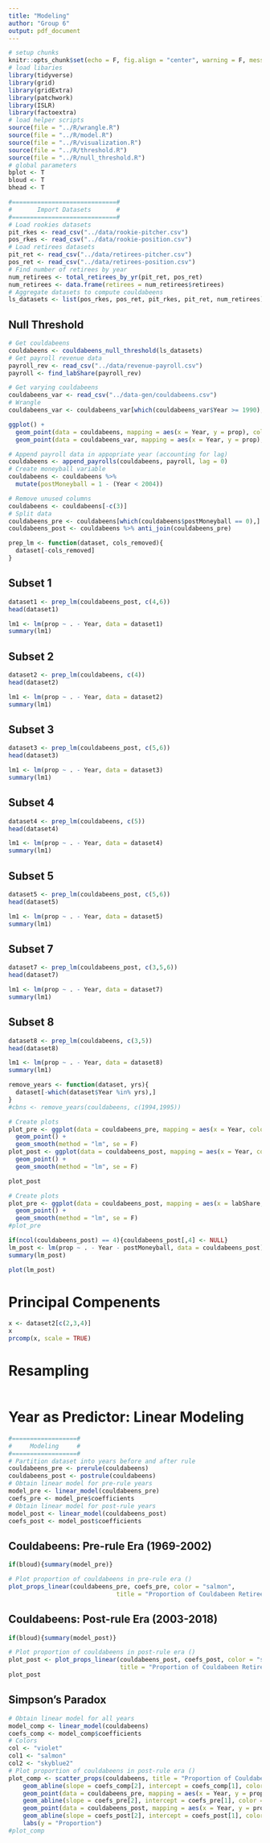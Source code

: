 ```yaml
---
title: "Modeling"
author: "Group 6"
output: pdf_document
---
```


```r
# setup chunks
knitr::opts_chunk$set(echo = F, fig.align = "center", warning = F, message = F, fig.height = 4)
# load libaries
library(tidyverse)
library(grid)
library(gridExtra)
library(patchwork)
library(ISLR)
library(factoextra)
# load helper scripts
source(file = "../R/wrangle.R")
source(file = "../R/model.R")
source(file = "../R/visualization.R")
source(file = "../R/threshold.R")
source(file = "../R/null_threshold.R")
# global parameters
bplot <- T
bloud <- T
bhead <- T
```

```r
#=============================#
#       Import Datasets       #
#=============================#
# Load rookies datasets
pit_rkes <- read_csv("../data/rookie-pitcher.csv")
pos_rkes <- read_csv("../data/rookie-position.csv")
# Load retirees datasets
pit_ret <- read_csv("../data/retirees-pitcher.csv")
pos_ret <- read_csv("../data/retirees-position.csv")
# Find number of retirees by year
num_retirees <- total_retirees_by_yr(pit_ret, pos_ret)
num_retirees <- data.frame(retirees = num_retirees$retirees)
# Aggregate datasets to compute couldabeens
ls_datasets <- list(pos_rkes, pos_ret, pit_rkes, pit_ret, num_retirees)
```

## Null Threshold

```r
# Get couldabeens
couldabeens <- couldabeens_null_threshold(ls_datasets)
# Get payroll revenue data
payroll_rev <- read_csv("../data/revenue-payroll.csv")
payroll <- find_labShare(payroll_rev)
```

```r
# Get varying couldabeens
couldabeens_var <- read_csv("../data-gen/couldabeens.csv")
# Wrangle
couldabeens_var <- couldabeens_var[which(couldabeens_var$Year >= 1990),]
```

```r
ggplot() + 
  geom_point(data = couldabeens, mapping = aes(x = Year, y = prop), color = "blue") +
  geom_point(data = couldabeens_var, mapping = aes(x = Year, y = prop), color = "red")
```

```r
# Append payroll data in appopriate year (accounting for lag)
couldabeens <- append_payrolls(couldabeens, payroll, lag = 0)
# Create moneyball variable
couldabeens <- couldabeens %>% 
  mutate(postMoneyball = 1 - (Year < 2004))
```

```r
# Remove unused columns
couldabeens <- couldabeens[-c(3)]
# Split data
couldabeens_pre <- couldabeens[which(couldabeens$postMoneyball == 0),]
couldabeens_post <- couldabeens %>% anti_join(couldabeens_pre)
```

```r
prep_lm <- function(dataset, cols_removed){
  dataset[-cols_removed]
}
```

## Subset 1

```r
dataset1 <- prep_lm(couldabeens_post, c(4,6))
head(dataset1)
```

```r
lm1 <- lm(prop ~ . - Year, data = dataset1)
summary(lm1)
```

## Subset 2

```r
dataset2 <- prep_lm(couldabeens, c(4))
head(dataset2)
```

```r
lm1 <- lm(prop ~ . - Year, data = dataset2)
summary(lm1)
```

\newpage

## Subset 3

```r
dataset3 <- prep_lm(couldabeens_post, c(5,6))
head(dataset3)
```

```r
lm1 <- lm(prop ~ . - Year, data = dataset3)
summary(lm1)
```

## Subset 4

```r
dataset4 <- prep_lm(couldabeens, c(5))
head(dataset4)
```

```r
lm1 <- lm(prop ~ . - Year, data = dataset4)
summary(lm1)
```

\newpage

## Subset 5

```r
dataset5 <- prep_lm(couldabeens_post, c(5,6))
head(dataset5)
```

```r
lm1 <- lm(prop ~ . - Year, data = dataset5)
summary(lm1)
```

## Subset 7

```r
dataset7 <- prep_lm(couldabeens_post, c(3,5,6))
head(dataset7)
```

```r
lm1 <- lm(prop ~ . - Year, data = dataset7)
summary(lm1)
```

\newpage

## Subset 8

```r
dataset8 <- prep_lm(couldabeens, c(3,5))
head(dataset8)
```

```r
lm1 <- lm(prop ~ . - Year, data = dataset8)
summary(lm1)
```

\newpage

```r
remove_years <- function(dataset, yrs){
  dataset[-which(dataset$Year %in% yrs),]
}
#cbns <- remove_years(couldabeens, c(1994,1995))
```

```r
# Create plots
plot_pre <- ggplot(data = couldabeens_pre, mapping = aes(x = Year, color = labShare, y = prop)) + 
  geom_point() + 
  geom_smooth(method = "lm", se = F)
plot_post <- ggplot(data = couldabeens_post, mapping = aes(x = Year, color = labShare, y = prop)) + 
  geom_point() + 
  geom_smooth(method = "lm", se = F)
```

```r
plot_post
```

```r
# Create plots
plot_pre <- ggplot(data = couldabeens_post, mapping = aes(x = labShare, y = prop)) + 
  geom_point() + 
  geom_smooth(method = "lm", se = F)
#plot_pre
```

```r
if(ncol(couldabeens_post) == 4){couldabeens_post[,4] <- NULL}
lm_post <- lm(prop ~ . - Year - postMoneyball, data = couldabeens_post)
summary(lm_post)
```

```r
plot(lm_post)
```


\newpage

# Principal Compenents

```r
x <- dataset2[c(2,3,4)]
x
prcomp(x, scale = TRUE)
```


# Resampling

```r

```


\newpage

# Year as Predictor: Linear Modeling

```r
#==================#
#     Modeling     #
#==================#
# Partition dataset into years before and after rule
couldabeens_pre <- prerule(couldabeens)
couldabeens_post <- postrule(couldabeens)
# Obtain linear model for pre-rule years
model_pre <- linear_model(couldabeens_pre)
coefs_pre <- model_pre$coefficients
# Obtain linear model for post-rule years
model_post <- linear_model(couldabeens_post)
coefs_post <- model_post$coefficients
```

\newpage

## Couldabeens: Pre-rule Era (1969-2002)

```r
if(bloud){summary(model_pre)}
```

```r
# Plot proportion of couldabeens in pre-rule era ()
plot_props_linear(couldabeens_pre, coefs_pre, color = "salmon", 
                              title = "Proportion of Couldabeen Retirees (1969-2002)")
```

\newpage

## Couldabeens: Post-rule Era (2003-2018)

```r
if(bloud){summary(model_post)}
```

```r
# Plot proportion of couldabeens in post-rule era ()
plot_post <- plot_props_linear(couldabeens_post, coefs_post, color = "skyblue2", 
                               title = "Proportion of Couldabeen Retirees (2003-2018)")
plot_post
```

\newpage 

## Simpson's Paradox

```r
# Obtain linear model for all years
model_comp <- linear_model(couldabeens)
coefs_comp <- model_comp$coefficients
# Colors
col <- "violet"
col1 <- "salmon"
col2 <- "skyblue2"
# Plot proportion of couldabeens in post-rule era ()
plot_comp <- scatter_props(couldabeens, title = "Proportion of Couldabeen Retirees") +
    geom_abline(slope = coefs_comp[2], intercept = coefs_comp[1], color = col) + 
    geom_point(data = couldabeens_pre, mapping = aes(x = Year, y = prop), color = col1) +
    geom_abline(slope = coefs_pre[2], intercept = coefs_pre[1], color = col1) +
    geom_point(data = couldabeens_post, mapping = aes(x = Year, y = prop),color = col2) +
    geom_abline(slope = coefs_post[2], intercept = coefs_post[1], color = col2) + 
    labs(y = "Proportion")
#plot_comp
```

